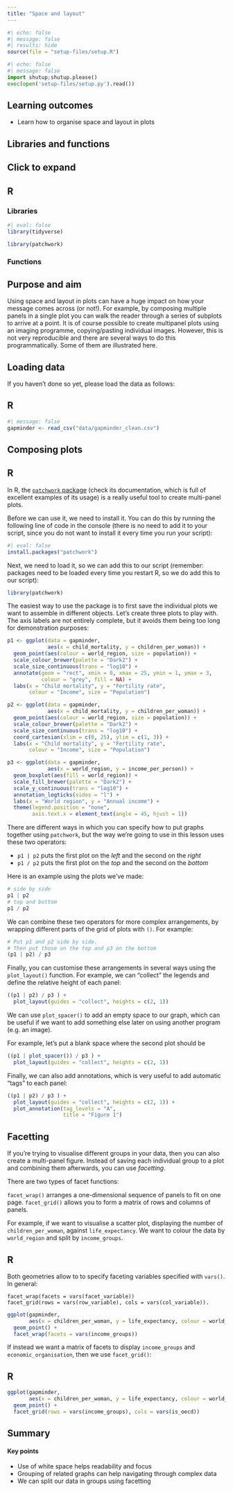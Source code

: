 ```yaml
---
title: "Space and layout"
---
```


```r
#| echo: false
#| message: false
#| results: hide
source(file = "setup-files/setup.R")
```

```python
#| echo: false
#| message: false
import shutup;shutup.please()
exec(open('setup-files/setup.py').read())
```

::: {.callout-tip}
## Learning outcomes

- Learn how to organise space and layout in plots

:::

## Libraries and functions

::: {.callout-note collapse="true"}
## Click to expand

::: {.panel-tabset group="language"}
## R

### Libraries

```r
#| eval: false
library(tidyverse)

library(patchwork)
```

### Functions

:::
:::

## Purpose and aim

Using space and layout in plots can have a huge impact on how your message comes across (or not!). For example, by composing multiple panels in a single plot you can walk the reader through a series of subplots to arrive at a point. It is of course possible to create multipanel plots using an imaging programme, copying/pasting individual images. However, this is not very reproducible and there are several ways to do this programmatically. Some of them are illustrated here.

## Loading data

If you haven't done so yet, please load the data as follows:

::: {.panel-tabset group="language"}
## R

```r
#| message: false
gapminder <- read_csv("data/gapminder_clean.csv")
```

:::

## Composing plots

::: {.panel-tabset group="language"}
## R

In R, the [`patchwork` package](https://patchwork.data-imaginist.com/) (check its documentation, which is full of excellent examples of its usage) is a really useful tool to create multi-panel plots.

Before we can use it, we need to install it. You can do this by running the following line of code in the console (there is no need to add it to your script, since you do not want to install it every time you run your script):

```r
#| eval: false
install.packages("patchwork")
```

Next, we need to load it, so we can add this to our script (remember: packages need to be loaded every time you restart R, so we do add this to our script):

```r
library(patchwork)
```

The easiest way to use the package is to first save the individual plots we want to assemble in different objects. Let's create three plots to play with. The axis labels are not entirely complete, but it avoids them being too long for demonstration purposes:

```r
p1 <- ggplot(data = gapminder, 
             aes(x = child_mortality, y = children_per_woman)) +
  geom_point(aes(colour = world_region, size = population)) +
  scale_colour_brewer(palette = "Dark2") +
  scale_size_continuous(trans = "log10") +
  annotate(geom = "rect", xmin = 0, xmax = 25, ymin = 1, ymax = 3,
           colour = "grey", fill = NA) +
  labs(x = "Child mortality", y = "Fertility rate",
       colour = "Income", size = "Population")

p2 <- ggplot(data = gapminder, 
             aes(x = child_mortality, y = children_per_woman)) +
  geom_point(aes(colour = world_region, size = population)) +
  scale_colour_brewer(palette = "Dark2") +
  scale_size_continuous(trans = "log10") +
  coord_cartesian(xlim = c(0, 25), ylim = c(1, 3)) +
  labs(x = "Child mortality", y = "Fertility rate",
       colour = "Income", size = "Population")

p3 <- ggplot(data = gapminder,
             aes(x = world_region, y = income_per_person)) +
  geom_boxplot(aes(fill = world_region)) +
  scale_fill_brewer(palette = "Dark2") +
  scale_y_continuous(trans = "log10") +
  annotation_logticks(sides = "l") +
  labs(x = "World region", y = "Annual income") +
  theme(legend.position = "none",
        axis.text.x = element_text(angle = 45, hjust = 1))
```


There are different ways in which you can specify how to put graphs together using 
`patchwork`, but the way we're going to use in this lesson uses these two operators:

- `p1 | p2` puts the first plot on the _left_ and the second on the _right_
- `p1 / p2` puts the first plot on the _top_ and the second on the _bottom_

Here is an example using the plots we've made:

```r
# side by side
p1 | p2
# top and bottom
p1 / p2
```

We can combine these two operators for more complex arrangements, by wrapping 
different parts of the grid of plots with `()`. For example:

```r
# Put p1 and p2 side by side.
# Then put those on the top and p3 on the bottom
(p1 | p2) / p3
```

Finally, you can customise these arrangements in several ways using the `plot_layout()` function. For example, we can "collect" the legends and define the relative height of each panel:

```r
((p1 | p2) / p3 ) + 
  plot_layout(guides = "collect", heights = c(2, 1))
```

We can use `plot_spacer()` to add an empty space to our graph, which can 
be useful if we want to add something else later on using another program (e.g. an image).

For example, let's put a blank space where the second plot should be

```r
((p1 | plot_spacer()) / p3 ) + 
  plot_layout(guides = "collect", heights = c(2, 1))
```

Finally, we can also add annotations, which is very useful to add automatic "tags" to each panel:

```r
((p1 | p2) / p3 ) + 
  plot_layout(guides = "collect", heights = c(2, 1)) + 
  plot_annotation(tag_levels = "A", 
                  title = "Figure 1")
```

:::

## Facetting

If you're trying to visualise different groups in your data, then you can also create a multi-panel figure. Instead of saving each individual group to a plot and combining them afterwards, you can use _facetting_.

There are two types of facet functions:

`facet_wrap()` arranges a one-dimensional sequence of panels to fit on one page.
`facet_grid()` allows you to form a matrix of rows and columns of panels.

For example, if we want to visualise a scatter plot, displaying the number of `children_per_woman`, against `life_expectancy`. We want to colour the data by `world_region` and split by `income_groups`.

::: {.panel-tabset group="language"}
## R

Both geometries allow to to specify faceting variables specified with `vars()`. In general:

```
facet_wrap(facets = vars(facet_variable))
facet_grid(rows = vars(row_variable), cols = vars(col_variable)).
```

```r
ggplot(gapminder, 
       aes(x = children_per_woman, y = life_expectancy, colour = world_region)) +
  geom_point() +
  facet_wrap(facets = vars(income_groups))
```

:::

If instead we want a matrix of facets to display `income_groups` and `economic_organisation`, then we use `facet_grid()`:

::: {.panel-tabset group="language"}
## R

```r
ggplot(gapminder, 
       aes(x = children_per_woman, y = life_expectancy, colour = world_region)) +
  geom_point() +
  facet_grid(rows = vars(income_groups), cols = vars(is_oecd))
```

:::

## Summary

::: {.callout-tip}
#### Key points

- Use of white space helps readability and focus
- Grouping of related graphs can help navigating through complex data
- We can split our data in groups using facetting
:::
